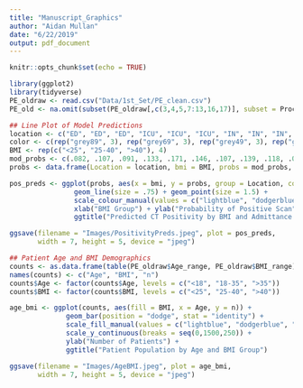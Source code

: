 ```yaml
---
title: "Manuscript_Graphics"
author: "Aidan Mullan"
date: "6/22/2019"
output: pdf_document
---
```


```r
knitr::opts_chunk$set(echo = TRUE)
```

```r
library(ggplot2)
library(tidyverse)
PE_oldraw <- read.csv("Data/1st_Set/PE_clean.csv")
PE_old <- na.omit(subset(PE_oldraw[,c(3,4,5,7:13,16,17)], subset = Procedure == "Chest Only"))
```

```r
## Line Plot of Model Predictions
location <- c("ED", "ED", "ED", "ICU", "ICU", "ICU", "IN", "IN", "IN", "OUT", "OUT", "OUT")
color <- c(rep("grey89", 3), rep("grey69", 3), rep("grey49", 3), rep("grey29", 3))
BMI <- rep(c("<25", "25-40", ">40"), 4)
mod_probs <- c(.082, .107, .091, .133, .171, .146, .107, .139, .118, .072, .094, .079)
probs <- data.frame(Location = location, bmi = BMI, probs = mod_probs, color = color)

pos_preds <- ggplot(probs, aes(x = bmi, y = probs, group = Location, color = Location)) +
                geom_line(size = .75) + geom_point(size = 1.5) +
                scale_colour_manual(values = c("lightblue", "dodgerblue", "mediumblue", "navyblue")) + 
                xlab("BMI Group") + ylab("Probability of Positive Scan") + 
                ggtitle("Predicted CT Positivity by BMI and Admittance Location")

ggsave(filename = "Images/PositivityPreds.jpeg", plot = pos_preds,
       width = 7, height = 5, device = "jpeg")

## Patient Age and BMI Demographics
counts <- as.data.frame(table(PE_oldraw$Age_range, PE_oldraw$BMI_range))
names(counts) <- c("Age", "BMI", "n")
counts$Age <- factor(counts$Age, levels = c("<18", "18-35", ">35"))
counts$BMI <- factor(counts$BMI, levels = c("<25", "25-40", ">40"))

age_bmi <- ggplot(counts, aes(fill = BMI, x = Age, y = n)) + 
              geom_bar(position = "dodge", stat = "identity") +
              scale_fill_manual(values = c("lightblue", "dodgerblue", "navyblue")) +
              scale_y_continuous(breaks = seq(0,1500,250)) + 
              ylab("Number of Patients") + 
              ggtitle("Patient Population by Age and BMI Group")

ggsave(filename = "Images/AgeBMI.jpeg", plot = age_bmi,
       width = 7, height = 5, device = "jpeg")

```

